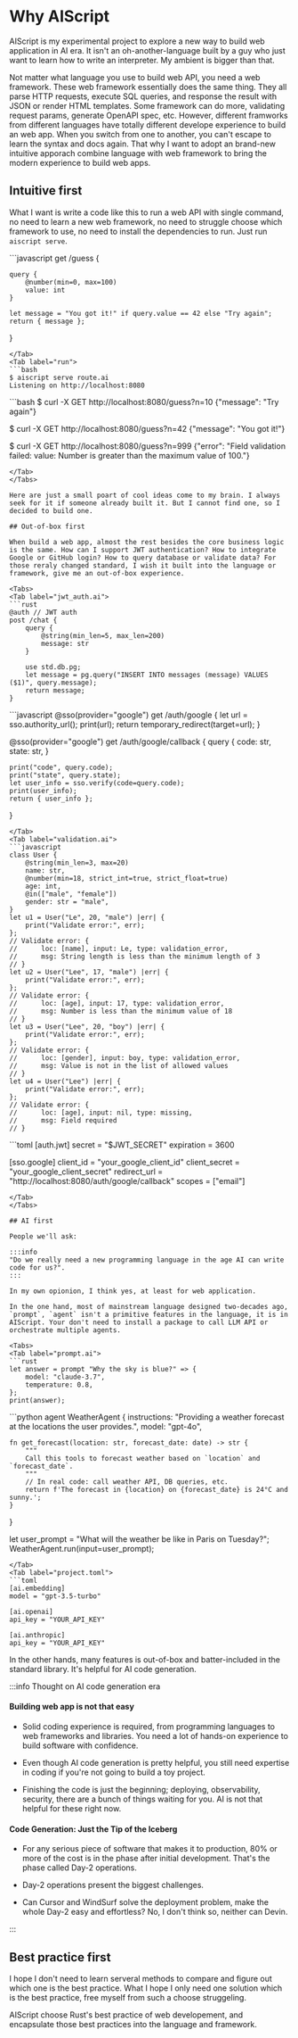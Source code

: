 
# Why AIScript

AIScript is my experimental project to explore a new way to build web application in AI era. It isn't an oh-another-language built by a guy who just want to learn how to write an interpreter. My ambient is bigger than that.

Not matter what language you use to build web API, you need a web framework. These web framework essentially does the same thing. They all parse HTTP requests, execute SQL queries, and response the result with JSON or render HTML templates. Some framework can do more, validating request params, generate OpenAPI spec, etc. However, different framworks from different languages have totally different develope experience to build an web app. When you switch from one to another, you can't escape to learn the syntax and docs again. That why I want to adopt an brand-new intuitive apporach combine language with web framework to bring the modern experience to build web apps.

## Intuitive first

What I want is write a code like this to run a web API with single command, no need to learn a new web framework, no need to struggle choose which framework to use, no need to install the dependencies to run. Just run `aiscript serve`.

<Tabs>
<Tab label="route.ai">
```javascript
get /guess {

    query {
        @number(min=0, max=100)
        value: int
    }

    let message = "You got it!" if query.value == 42 else "Try again";
    return { message };
}
```
</Tab>
<Tab label="run">
```bash
$ aiscript serve route.ai
Listening on http://localhost:8080
```
</Tab>
<Tab label="curl">
```bash
$ curl -X GET http://localhost:8080/guess?n=10
{"message": "Try again"}

$ curl -X GET http://localhost:8080/guess?n=42
{"message": "You got it!"}

$ curl -X GET http://localhost:8080/guess?n=999
{"error": "Field validation failed: value: Number is greater than the maximum value of 100."}
```
</Tab>
</Tabs>

Here are just a small poart of cool ideas come to my brain. I always seek for it if someone already built it. But I cannot find one, so I decided to build one.

## Out-of-box first

When build a web app, almost the rest besides the core business logic is the same. How can I support JWT authentication? How to integrate Google or GitHub login? How to query database or validate data? For those reraly changed standard, I wish it built into the language or framework, give me an out-of-box experience.

<Tabs>
<Tab label="jwt_auth.ai">
```rust
@auth // JWT auth
post /chat {
    query {
        @string(min_len=5, max_len=200)
        message: str
    }

    use std.db.pg;
    let message = pg.query("INSERT INTO messages (message) VALUES ($1)", query.message);
    return message;
}
```
</Tab>
<Tab label="google_login.ai">
```javascript
@sso(provider="google")
get /auth/google {
    let url = sso.authority_url();
    print(url);
    return temporary_redirect(target=url);
}

@sso(provider="google")
get /auth/google/callback {
    query {
        code: str,
        state: str,
    }

    print("code", query.code);
    print("state", query.state);
    let user_info = sso.verify(code=query.code);
    print(user_info);
    return { user_info };
}
```
</Tab>
<Tab label="validation.ai">
```javascript
class User {
    @string(min_len=3, max=20)
    name: str,
    @number(min=18, strict_int=true, strict_float=true)
    age: int,
    @in(["male", "female"])
    gender: str = "male",
}
let u1 = User("Le", 20, "male") |err| {
    print("Validate error:", err);
};
// Validate error: { 
//      loc: [name], input: Le, type: validation_error,
//      msg: String length is less than the minimum length of 3 
// }
let u2 = User("Lee", 17, "male") |err| {
    print("Validate error:", err);
};
// Validate error: {
//      loc: [age], input: 17, type: validation_error,
//      msg: Number is less than the minimum value of 18
// }
let u3 = User("Lee", 20, "boy") |err| {
    print("Validate error:", err);
};
// Validate error: {
//      loc: [gender], input: boy, type: validation_error,
//      msg: Value is not in the list of allowed values
// }
let u4 = User("Lee") |err| {
    print("Validate error:", err);
};
// Validate error: {
//      loc: [age], input: nil, type: missing,
//      msg: Field required
// }
```
</Tab>
<Tab label="project.toml">
```toml
[auth.jwt]
secret = "$JWT_SECRET"
expiration = 3600

[sso.google]
client_id = "your_google_client_id"
client_secret = "your_google_client_secret"
redirect_url = "http://localhost:8080/auth/google/callback"
scopes = ["email"]
```
</Tab>
</Tabs>

## AI first

People we'll ask:

:::info
"Do we really need a new programming language in the age AI can write code for us?". 
:::

In my own opionion, I think yes, at least for web application. 

In the one hand, most of mainstream language designed two-decades ago, `prompt`, `agent` isn't a primitive features in the language, it is in AIScript. Your don't need to install a package to call LLM API or orchestrate multiple agents.

<Tabs>
<Tab label="prompt.ai">
```rust
let answer = prompt "Why the sky is blue?" => {
    model: "claude-3.7",
    temperature: 0.8,
};
print(answer);
```
</Tab>
<Tab label="agent.ai">
```python
agent WeatherAgent {
    instructions: "Providing a weather forecast at the locations the user provides.",
    model: "gpt-4o",

    fn get_forecast(location: str, forecast_date: date) -> str {
        """
        Call this tools to forecast weather based on `location` and `forecast_date`.
        """
        // In real code: call weather API, DB queries, etc.
        return f'The forecast in {location} on {forecast_date} is 24°C and sunny.';
    }
}

let user_prompt = "What will the weather be like in Paris on Tuesday?";
WeatherAgent.run(input=user_prompt);
```
</Tab>
<Tab label="project.toml">
```toml
[ai.embedding]
model = "gpt-3.5-turbo"

[ai.openai]
api_key = "YOUR_API_KEY"

[ai.anthropic]
api_key = "YOUR_API_KEY"
```
</Tab>
</Tabs>

In the other hands, many features is out-of-box and batter-included in the standard library. It's helpful for AI code generation. 

:::info Thought on AI code generation era

#### Building web app is not that easy

- Solid coding experience is required, from programming languages to web frameworks and libraries. You need a lot of hands-on experience to build software with confidence.

- Even though AI code generation is pretty helpful, you still need expertise in coding if you're not going to build a toy project.

- Finishing the code is just the beginning; deploying, observability, security, there are a bunch of things waiting for you. AI is not that helpful for these right now.

#### Code Generation: Just the Tip of the Iceberg

- For any serious piece of software that makes it to production, 80% or more of the cost is in the phase after initial development. That's the phase called Day-2 operations.

- Day-2 operations present the biggest challenges.

- Can Cursor and WindSurf solve the deployment problem, make the whole Day-2 easy and effortless? No, I don't think so, neither can Devin.

:::


## Best practice first

I hope I don't need to learn serveral methods to compare and figure out which one is the best practice. What I hope I only need one solution which is the best practice, free myself from such a choose struggeling.

AIScript choose Rust's best practice of web developement, and encapsulate those best practices into the language and framework.

